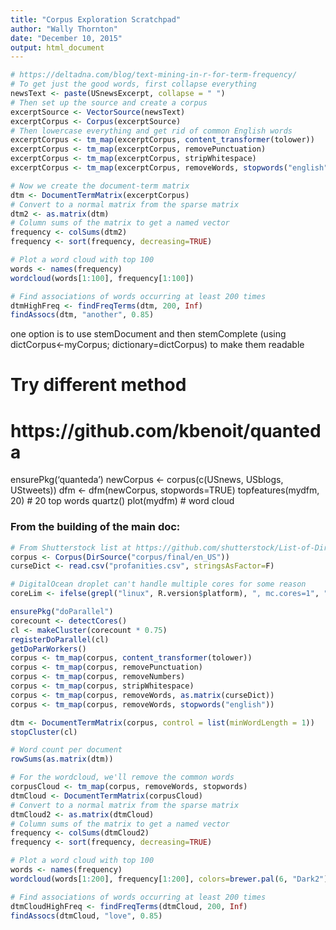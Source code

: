 ```yaml
---
title: "Corpus Exploration Scratchpad"
author: "Wally Thornton"
date: "December 10, 2015"
output: html_document
---
```


```r
# https://deltadna.com/blog/text-mining-in-r-for-term-frequency/
# To get just the good words, first collapse everything
newsText <- paste(USnewsExcerpt, collapse = " ")
# Then set up the source and create a corpus
excerptSource <- VectorSource(newsText)
excerptCorpus <- Corpus(excerptSource)
# Then lowercase everything and get rid of common English words
excerptCorpus <- tm_map(excerptCorpus, content_transformer(tolower))
excerptCorpus <- tm_map(excerptCorpus, removePunctuation)
excerptCorpus <- tm_map(excerptCorpus, stripWhitespace)
excerptCorpus <- tm_map(excerptCorpus, removeWords, stopwords("english"))

# Now we create the document-term matrix
dtm <- DocumentTermMatrix(excerptCorpus)
# Convert to a normal matrix from the sparse matrix
dtm2 <- as.matrix(dtm)
# Column sums of the matrix to get a named vector
frequency <- colSums(dtm2)
frequency <- sort(frequency, decreasing=TRUE)

# Plot a word cloud with top 100
words <- names(frequency)
wordcloud(words[1:100], frequency[1:100])

# Find associations of words occurring at least 200 times
dtmHighFreq <- findFreqTerms(dtm, 200, Inf)
findAssocs(dtm, "another", 0.85)
```

one option is to use stemDocument and then stemComplete (using dictCorpus<-myCorpus; dictionary=dictCorpus) to make them readable

# Try different method
# https://github.com/kbenoit/quanteda
ensurePkg('quanteda')
newCorpus <- corpus(c(USnews, USblogs, UStweets))
dfm <- dfm(newCorpus, stopwords=TRUE)
topfeatures(mydfm, 20)  # 20 top words
quartz()
plot(mydfm) # word cloud


### From the building of the main doc:
```r
# From Shutterstock list at https://github.com/shutterstock/List-of-Dirty-Naughty-Obscene-and-Otherwise-Bad-Words
corpus <- Corpus(DirSource("corpus/final/en_US"))
curseDict <- read.csv("profanities.csv", stringsAsFactor=F)

# DigitalOcean droplet can't handle multiple cores for some reason
coreLim <- ifelse(grepl("linux", R.version$platform), ", mc.cores=1", "")

ensurePkg("doParallel")
corecount <- detectCores()
cl <- makeCluster(corecount * 0.75)
registerDoParallel(cl)
getDoParWorkers()
corpus <- tm_map(corpus, content_transformer(tolower))
corpus <- tm_map(corpus, removePunctuation)
corpus <- tm_map(corpus, removeNumbers)
corpus <- tm_map(corpus, stripWhitespace)
corpus <- tm_map(corpus, removeWords, as.matrix(curseDict))
corpus <- tm_map(corpus, removeWords, stopwords("english"))

dtm <- DocumentTermMatrix(corpus, control = list(minWordLength = 1))
stopCluster(cl)

# Word count per document
rowSums(as.matrix(dtm))

```

```r
# For the wordcloud, we'll remove the common words
corpusCloud <- tm_map(corpus, removeWords, stopwords)
dtmCloud <- DocumentTermMatrix(corpusCloud)
# Convert to a normal matrix from the sparse matrix
dtmCloud2 <- as.matrix(dtmCloud)
# Column sums of the matrix to get a named vector
frequency <- colSums(dtmCloud2)
frequency <- sort(frequency, decreasing=TRUE)

# Plot a word cloud with top 100
words <- names(frequency)
wordcloud(words[1:200], frequency[1:200], colors=brewer.pal(6, "Dark2"))

# Find associations of words occurring at least 200 times
dtmCloudHighFreq <- findFreqTerms(dtmCloud, 200, Inf)
findAssocs(dtmCloud, "love", 0.85)
```